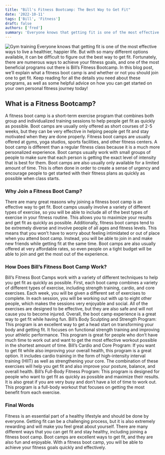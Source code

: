 ```yaml
---
title: "Bill's Fitness Bootcamp: The Best Way to Get Fit"
date: '2022-10-11'
tags: ['Bill', 'Fitness']
draft: false
authors: ['fred']
summary: 'Everyone knows that getting fit is one of the most effective ways to live a healthier, happier life. But with so many different options available, it can be difficult to figure out the best way to get fit. Fortunately, there are numerous ways to achieve your fitness goals, and one of the most beneficial programs out there is Bill’s Fitness Bootcamp.'
---
```


![Gym training](/static/images/gym.webp)
Everyone knows that getting fit is one of the most effective ways to live a healthier, happier life. But with so many different options available, it can be difficult to figure out the best way to get fit. Fortunately, there are numerous ways to achieve your fitness goals, and one of the most beneficial programs out there is Bill’s Fitness Bootcamp. In this blog post, we’ll explain what a fitness boot camp is and whether or not you should join one to get fit. Keep reading for all the details you need about these programs, as well as some helpful advice on how you can get started on your own personal fitness journey today!

## What is a Fitness Bootcamp?

A fitness boot camp is a short-term exercise program that combines both group and individualized training sessions to help people get fit as quickly as possible. Boot camps are usually only offered as short courses of 2-5 weeks, but they can be very effective in helping people get fit and stay motivated when they are done properly. Fitness boot camps are usually offered at gyms, yoga studios, sports facilities, and other fitness centers. A boot camp is different than a regular fitness class because it is a much more personalized experience. Boot camps usually work with small groups of people to make sure that each person is getting the exact level of intensity that is best for them. Boot camps are also usually only available for a limited amount of time. This is often done in order to create a sense of urgency and encourage people to get started with their fitness plans as quickly as possible when class starts.

### Why Join a Fitness Boot Camp?

There are many great reasons why joining a fitness boot camp is an effective way to get fit. Boot camps usually involve a variety of different types of exercise, so you will be able to include all of the best types of exercise in your fitness routine. This allows you to maximize your results and get fit as quickly as possible. Additionally, fitness boot camps tend to be extremely diverse and involve people of all ages and fitness levels. This means that you won’t have to worry about feeling intimidated or out of place when you attend boot camp. Instead, you will be able to join in and make new friends while getting fit at the same time. Boot camps are also usually offered at very affordable rates, so even people on a tight budget will be able to join and get the most out of the experience.

### How Does Bill’s Fitness Boot Camp Work?

Bill’s Fitness Boot Camps work with a variety of different techniques to help you get fit as quickly as possible. First, each boot camp combines a variety of different types of exercise, including strength training, cardio, and core exercises. Each week, you will be given a different set of exercises to complete. In each session, you will be working out with up to eight other people, which makes the sessions very enjoyable and social. All of the exercises are designed to be effective, but they are also safe and will not cause you to become injured. Overall, the boot camp experience is a great way to get fit while having fun. Bill’s Body Sculpting and Strength Program: This program is an excellent way to get a head start on transforming your body and getting fit. It focuses on functional strength training and improving your athletic performance. This program is great for people who don’t have much time to work out and want to get the most effective workout possible in the shortest amount of time. Bill’s Cardio and Core Program: If you want to get fit while also improving your overall health, this program is a great option. It includes cardio training in the form of high-intensity interval training (HIIT) as well as strengthening your core. The combination of these exercises will help you get fit and also improve your posture, balance, and overall health. Bill’s Full-Body Fitness Program: This program is designed for people who want to get fit as quickly as possible and maximize their results. It is also great if you are very busy and don’t have a lot of time to work out. This program is a full-body workout that focuses on getting the most benefit from each exercise.

### Final Words

Fitness is an essential part of a healthy lifestyle and should be done by everyone. Getting fit can be a challenging process, but it is also extremely rewarding and will make you feel great about yourself. There are many different ways that you can get fit and stay healthy, including joining a fitness boot camp. Boot camps are excellent ways to get fit, and they are also fun and enjoyable. With a fitness boot camp, you will be able to achieve your fitness goals quickly and effectively.
